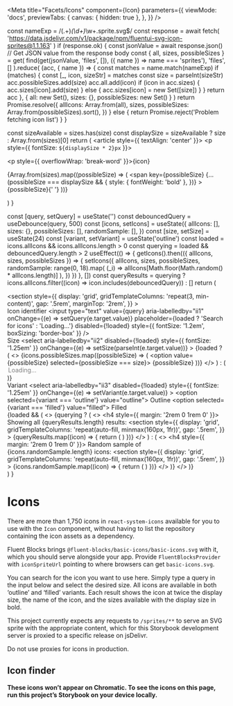 


<Meta
  title="Facets/Icons"
  component={Icon}
  parameters={{
    viewMode: 'docs',
    previewTabs: {
      canvas: { hidden: true },
    },
  }}
/>

  const nameExp = /(.+)_(\d+)_\w+\.sprite\.svg$/
  const response = await fetch(
    'https://data.jsdelivr.com/v1/package/npm/fluentui-svg-icon-sprites@1.1.163'
  )
  if (response.ok) {
    const jsonValue = await response.json() // Get JSON value from the response body
    const { all, sizes, possibleSizes } = get(
      find(get(jsonValue, 'files', []), ({ name }) => name === 'sprites'),
      'files',
      []
    ).reduce(
      (acc, { name }) => {
        const matches = name.match(nameExp)
        if (matches) {
          const [_, icon, sizeStr] = matches
          const size = parseInt(sizeStr)
          acc.possibleSizes.add(size)
          acc.all.add(icon)
          if (icon in acc.sizes) {
            acc.sizes[icon].add(size)
          } else {
            acc.sizes[icon] = new Set([size])
          }
        }
        return acc
      },
      { all: new Set(), sizes: {}, possibleSizes: new Set() }
    )
    return Promise.resolve({
      allIcons: Array.from(all),
      sizes,
      possibleSizes: Array.from(possibleSizes).sort(),
    })
  } else {
    return Promise.reject('Problem fetching icon list')
  }
}

  const sizeAvailable = sizes.has(size)
  const displaySize = sizeAvailable ? size : Array.from(sizes)[0]
  return (
    <article style={{ textAlign: 'center' }}>
      <p style={{ fontSize: `${displaySize * 2}px` }}>
        <Icon icon={icon} size={displaySize} variant={variant} />
      </p>
      <p style={{ overflowWrap: 'break-word' }}>{icon}</p>
      <p>
        {Array.from(sizes).map((possibleSize) => (
          <span
            key={possibleSize}
            {...(possibleSize === displaySize && {
              style: { fontWeight: 'bold' },
            })}
          >
            {possibleSize}{' '}
          </span>
        ))}
      </p>
    </article>
  )
}

  const [query, setQuery] = useState('')
  const debouncedQuery = useDebounce(query, 500)
  const [icons, setIcons] = useState({
    allIcons: [],
    sizes: {},
    possibleSizes: [],
    randomSample: [],
  })
  const [size, setSize] = useState(24)
  const [variant, setVariant] = useState('outline')
  const loaded = icons.allIcons && icons.allIcons.length > 0
  const querying = loaded && debouncedQuery.length > 2
  useEffect(() => {
    getIcons().then(({ allIcons, sizes, possibleSizes }) => {
      setIcons({
        allIcons,
        sizes,
        possibleSizes,
        randomSample: range(0, 18).map(
          (_i) => allIcons[Math.floor(Math.random() * allIcons.length)]
        ),
      })
    })
  }, [])
  const queryResults = querying
    ? icons.allIcons.filter((icon) => icon.includes(debouncedQuery))
    : []
  return (
    <div>
      <section
        style={{
          display: 'grid',
          gridTemplateColumns: 'repeat(3, min-content)',
          gap: '.5rem',
          marginTop: '2rem',
        }}
      >
        <div>
          <label id="ii1">Icon identifier</label>
          <input
            type="text"
            value={query}
            aria-labelledby="ii1"
            onChange={(e) => setQuery(e.target.value)}
            placeholder={loaded ? 'Search for icons' : 'Loading…'}
            disabled={!loaded}
            style={{ fontSize: '1.2em', boxSizing: 'border-box' }}
          />
        </div>
        <div>
          <label id="ii2">Size</label>
          <select
            aria-labelledby="ii2"
            disabled={!loaded}
            style={{ fontSize: '1.25em' }}
            onChange={(e) => setSize(parseInt(e.target.value))}
          >
            {loaded ? (
              <>
                {icons.possibleSizes.map((possibleSize) => (
                  <option value={possibleSize} selected={possibleSize === size}>
                    {possibleSize}
                  </option>
                ))}
              </>
            ) : (
              <option disabled value="">
                Loading…
              </option>
            )}
          </select>
        </div>
        <div>
          <label id="ii3">Variant</label>
          <select
            aria-labelledby="ii3"
            disabled={!loaded}
            style={{ fontSize: '1.25em' }}
            onChange={(e) => setVariant(e.target.value)}
          >
            <option selected={variant === 'outline'} value="outline">
              Outline
            </option>
            <option selected={variant === 'filled'} value="filled">
              Filled
            </option>
          </select>
        </div>
      </section>
      {loaded && (
        <>
          {querying ? (
            <>
              <h4 style={{ margin: '2rem 0 1rem 0' }}>
                Showing all {queryResults.length} results:
              </h4>
              <section
                style={{
                  display: 'grid',
                  gridTemplateColumns: 'repeat(auto-fill, minmax(160px, 1fr))',
                  gap: '.5rem',
                }}
              >
                {queryResults.map((icon) => {
                  return (
                    <IconCard
                      key={icon}
                      icon={icon}
                      size={size}
                      sizes={icons.sizes[icon]}
                      variant={variant}
                    />
                  )
                })}
              </section>
            </>
          ) : (
            <>
              <h4 style={{ margin: '2rem 0 1rem 0' }}>
                Random sample of {icons.randomSample.length} icons:
              </h4>
              <section
                style={{
                  display: 'grid',
                  gridTemplateColumns: 'repeat(auto-fill, minmax(160px, 1fr))',
                  gap: '.5rem',
                }}
              >
                {icons.randomSample.map((icon) => {
                  return (
                    <IconCard
                      key={icon}
                      icon={icon}
                      size={size}
                      sizes={icons.sizes[icon]}
                      variant={variant}
                    />
                  )
                })}
              </section>
            </>
          )}
        </>
      )}
    </div>
  )
}

# Icons

There are more than 1,750 icons in `react-system-icons` available for you to use
with the `Icon` component, without having to list the repository containing the
icon assets as a dependency.

Fluent Blocks brings `@fluent-blocks/basic-icons/basic-icons.svg` with it, which
you should serve alongside your app. Provide `FluentBlocksProvider` with
`iconSpriteUrl` pointing to where browsers can get `basic-icons.svg`.

You can search for the icon you want to use here. Simply type a query in the
input below and select the desired size. All icons are available in both
‘outline’ and ‘filled’ variants. Each result shows the icon at twice the
display size, the name of the icon, and the sizes available with the display
size in bold.

This project currently expects any requests to `/sprites/**` to serve an SVG
sprite with the appropriate content, which for this Storybook development server
is proxied to a specific release on jsDelivr.

Do not use proxies for icons in production.

## Icon finder

**These icons won’t appear on Chromatic. To see the icons on this page, run this
project’s Storybook on your device locally.**

<IconFinder />
